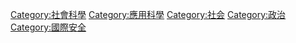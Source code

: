 {{Catnav|頁面分類|社会}}
{{Portal|軍事|Portal.svg|32}}
{{Commons category|Military}}
{{Catmore}}

[[Category:社會科學|Category:社會科學]]
[[Category:應用科學|Category:應用科學]]
[[Category:社会|Category:社会]]
[[Category:政治|Category:政治]]
[[Category:國際安全|Category:國際安全]]